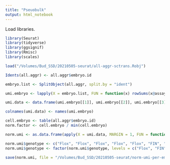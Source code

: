 ```yaml
---
title: "Pseuobulk"
output: html_notebook
---
```


Load libraries.
```r
library(Seurat)
library(tidyverse)
library(ggsignif)
library(Rmisc)
library(scales)
```

```r
load("/Volumes/Bud_SSD/20210505-seurat/all-aggr-sctrans.Robj")
```

```r
Idents(all.aggr) <- all.aggr$embryo.id

embryo.list <- SplitObject(all.aggr, split.by = "ident")

umi.embryo <- lapply(X = embryo.list, FUN = function(x) rowSums(x@assays$SCT_ALL@counts))
```

```r
umi.data <- data.frame(umi.embryo[[1]], umi.embryo[[2]], umi.embryo[[3]], umi.embryo[[4]], umi.embryo[[5]], umi.embryo[[6]], umi.embryo[[7]], umi.embryo[[8]], umi.embryo[[9]], umi.embryo[[10]], umi.embryo[[11]])
```

```r
colnames(umi.data) <- names(umi.embryo)

cell.embryo <- table(all.aggr$embryo.id)
norm.factor <- cell.embryo / min(cell.embryo)

norm.umi <- as.data.frame(apply(X = umi.data, MARGIN = 1, FUN = function(x) x/norm.factor))
```

```r
norm.umi$genotype <- c("Flox", "Flox", "Flox", "Flox", "Flox", "FIN", "FIN", "FIN", "FIN", "FIN", "FIN")
norm.umi$genotype <- factor(norm.umi$genotype, levels = c("Flox", "FIN"))
```

```r
save(norm.umi, file = "/Volumes/Bud_SSD/20210505-seurat/norm-umi-per-embryo.Robj")
```

